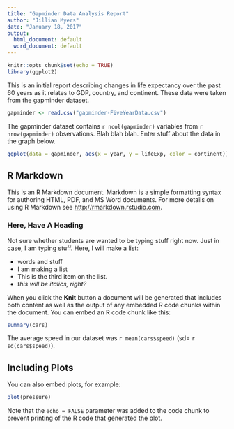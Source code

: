 ```yaml
---
title: "Gapminder Data Analysis Report"
author: "Jillian Myers"
date: "January 18, 2017"
output:
  html_document: default
  word_document: default
---
```


```r
knitr::opts_chunk$set(echo = TRUE)
library(ggplot2)
```

This is an initial report describing changes in life expectancy over the past 60 years as it relates to GDP, country, and continent.  These data were taken from the gapminder dataset. 

```r
gapminder <- read.csv("gapminder-FiveYearData.csv")
```

The gapminder dataset contains `r ncol(gapminder)` variables from `r nrow(gapminder)` observations. Blah blah blah.  Enter stuff about the data in the graph below.

```r
ggplot(data = gapminder, aes(x = year, y = lifeExp, color = continent)) + geom_point() + facet_grid(. ~continent)
```

## R Markdown

This is an R Markdown document. Markdown is a simple formatting syntax for authoring HTML, PDF, and MS Word documents. For more details on using R Markdown see <http://rmarkdown.rstudio.com>.  

### Here, Have A Heading

Not sure whether students are wanted to be typing stuff right now.  Just in case, I am typing stuff. Here, I will make a list:

* words and stuff
* I am making a list
* This is the third item on the list. 
* *this will be italics, right?*

When you click the **Knit** button a document will be generated that includes both content as well as the output of any embedded R code chunks within the document. You can embed an R code chunk like this:

```r
summary(cars)
```
The average speed in our dataset was `r mean(cars$speed)` (sd= `r sd(cars$speed)`).

## Including Plots

You can also embed plots, for example:

```r
plot(pressure)
```

Note that the `echo = FALSE` parameter was added to the code chunk to prevent printing of the R code that generated the plot.
